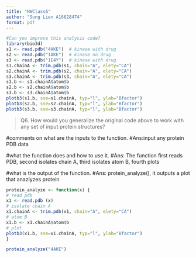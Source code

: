 ```yaml
---
title: "HWClass6"
author: "Sung Lien A16628474"
format: pdf
---
```


```r
#Can you improve this analysis code?
library(bio3d)
s1 <- read.pdb("4AKE")  # kinase with drug
s2 <- read.pdb("1AKE")  # kinase no drug
s3 <- read.pdb("1E4Y")  # kinase with drug
s1.chainA <- trim.pdb(s1, chain="A", elety="CA")
s2.chainA <- trim.pdb(s2, chain="A", elety="CA")
s3.chainA <- trim.pdb(s3, chain="A", elety="CA")
s1.b <- s1.chainA$atom$b
s2.b <- s2.chainA$atom$b
s3.b <- s3.chainA$atom$b
plotb3(s1.b, sse=s1.chainA, typ="l", ylab="Bfactor")
plotb3(s2.b, sse=s2.chainA, typ="l", ylab="Bfactor")
plotb3(s3.b, sse=s3.chainA, typ="l", ylab="Bfactor")
```

> Q6. How would you generalize the original code above to work with any set of input protein structures?

#comments on what are the inputs to the function.
#Ans:input any protein PDB data

#what the function does and how to use it.
#Ans: The function first reads PDB, second isolates chain A, third isolates atom B, fourth plots

#what is the output of the function.
#Ans: protein_analyze(), it outputs a plot that anazlyzes protein


```r
protein_analyze <- function(x) { 
# read pdb
x1 <- read.pdb (x)
# isolate chain A
x1.chainA <- trim.pdb(x1, chain="A", elety="CA")
# atom B
x1.b <- x1.chainA$atom$b
# plot
plotb3(x1.b, sse=x1.chainA, typ="l", ylab="Bfactor")
}
```

```r
protein_analyze("4AKE")
```